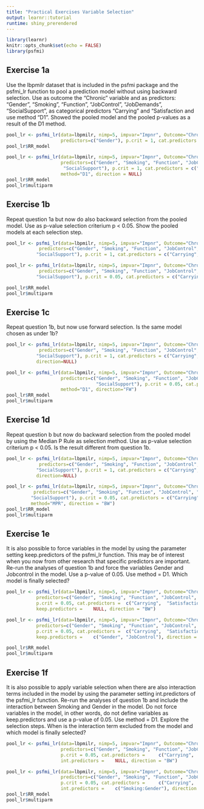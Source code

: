 ---
title: "Practical Exercises Variable Selection"
output: learnr::tutorial
runtime: shiny_prerendered
---

```{r setup, include=FALSE}
library(learnr)
knitr::opts_chunk$set(echo = FALSE)
library(psfmi)
```

## Exercise 1a

Use the lbpmilr dataset that is included in the psfmi package and the psfmi_lr function to pool a prediction model without using backward selection. Use as outcome the “Chronic” variable and as predictors: "Gender", "Smoking", "Function", "JobControl", "JobDemands", "SocialSupport", as categorical predictors "Carrying" and "Satisfaction and use method “D1”.  Showed the pooled model and the pooled p-values as a result of the D1 method. 

```{r exercise1a, exercise=TRUE, exercise.eval=TRUE}

pool_lr <- psfmi_lr(data=lbpmilr, nimp=5, impvar="Impnr", Outcome="Chronic",
                    predictors=c("Gender"), p.crit = 1, cat.predictors = c("Carrying"), method="D1")
pool_lr$RR_model

```


```{r exercise1a-hint}

pool_lr <- psfmi_lr(data=lbpmilr, nimp=5, impvar="Impnr", Outcome="Chronic",
                    predictors=c("Gender", "Smoking", "Function", "JobControl", "JobDemands",
                     "SocialSupport"), p.crit = 1, cat.predictors = c("Carrying",  "Satisfaction"), 
                    method="D1", direction = NULL)
pool_lr$RR_model
pool_lr$multiparm

```

## Exercise 1b

Repeat question 1a but now do also backward selection from the pooled model. Use as p-value selection criterium p < 0.05. Show the pooled models at each selection step.

```{r exercise1b, exercise=TRUE, exercise.eval=TRUE}

pool_lr <- psfmi_lr(data=lbpmilr, nimp=5, impvar="Impnr", Outcome="Chronic",
            predictors=c("Gender", "Smoking", "Function", "JobControl", "JobDemands",
           "SocialSupport"), p.crit = 1, cat.predictors = c("Carrying",  "Satisfaction"), method="D1", direction="BW")


```

```{r exercise1b-hint}

pool_lr <- psfmi_lr(data=lbpmilr, nimp=5, impvar="Impnr", Outcome="Chronic",
            predictors=c("Gender", "Smoking", "Function", "JobControl", "JobDemands",
           "SocialSupport"), p.crit = 0.05, cat.predictors = c("Carrying",  "Satisfaction"), method="D1", direction=NULL)

pool_lr$RR_model
pool_lr$multiparm

```

## Exercise 1c

Repeat question 1b, but now use forward selection. Is the same model chosen as under 1b?

```{r exercise1c, exercise=TRUE, exercise.eval=TRUE}

pool_lr <- psfmi_lr(data=lbpmilr, nimp=5, impvar="Impnr", Outcome="Chronic",
            predictors=c("Gender", "Smoking", "Function", "JobControl", "JobDemands",
           "SocialSupport"), p.crit = 1, cat.predictors = c("Carrying", "Satisfaction"), method="D1", 
           direction=NULL)

```


```{r exercise1c-hint}

pool_lr <- psfmi_lr(data=lbpmilr, nimp=5, impvar="Impnr", Outcome="Chronic",
                    predictors=c("Gender", "Smoking", "Function", "JobControl", "JobDemands",
                                 "SocialSupport"), p.crit = 0.05, cat.predictors = c("Carrying",  "Satisfaction"),
                    method="D1", direction="FW")
pool_lr$RR_model
pool_lr$multiparm

```

## Exercise 1d

Repeat question b but now do backward selection from the pooled model by using the Median P Rule as selection method. Use as p-value selection criterium p < 0.05. Is the result different from question 1b.

```{r exercise1d, exercise=TRUE, exercise.eval=TRUE}

pool_lr <- psfmi_lr(data=lbpmilr, nimp=5, impvar="Impnr", Outcome="Chronic",
            predictors=c("Gender", "Smoking", "Function", "JobControl", "JobDemands",
           "SocialSupport"), p.crit = 1, cat.predictors = c("Carrying", "Satisfaction"), method="D1", 
           direction=NULL)

```


```{r exercise1d-hint}

pool_lr <- psfmi_lr(data=lbpmilr, nimp=5, impvar="Impnr", Outcome="Chronic",
          predictors=c("Gender", "Smoking", "Function", "JobControl", "JobDemands",
         "SocialSupport"), p.crit = 0.05, cat.predictors = c("Carrying",  "Satisfaction"),
         method="MPR", direction = "BW")
pool_lr$RR_model
pool_lr$multiparm

```

## Exercise 1e

It is also possible to force variables in the model by using the parameter setting keep.predictors of the psfmi_lr function. This may be of interest when you now from other research that specific predictors are important. Re-run the analyses of question 1b and force the variables Gender and Jobcontrol in the model. Use a p-value of 0.05. Use method = D1. Which model is finally selected?

```{r exercise1e, exercise=TRUE, exercise.eval=TRUE}

pool_lr <- psfmi_lr(data=lbpmilr, nimp=5, impvar="Impnr", Outcome="Chronic",
           predictors=c("Gender", "Smoking", "Function", "JobControl", 	"JobDemands", "SocialSupport"),
           p.crit = 0.05, cat.predictors = 	c("Carrying",  "Satisfaction"), method="D1",
           keep.predictors = 	NULL, direction = "BW")


```


```{r exercise1e-hint}

pool_lr <- psfmi_lr(data=lbpmilr, nimp=5, impvar="Impnr", Outcome="Chronic",
           predictors=c("Gender", "Smoking", "Function", "JobControl", 	"JobDemands", "SocialSupport"),
           p.crit = 0.05, cat.predictors = 	c("Carrying",  "Satisfaction"), method="D1",
           keep.predictors = 	c("Gender", "JobControl"), direction = "BW")

pool_lr$RR_model
pool_lr$multiparm

```

## Exercise 1f

It is also possible to apply variable selection when there are also interaction terms included in the model by using the parameter setting int.predictors of the psfmi_lr function. Re-run the analyses of question 1b and include the interaction between Smoking and Gender in the model. Do not force variables in the model, in other words, do not define variables as keep.predictors and use a p-value of 0.05. Use method = D1. Explore the selection steps. When is the interaction term excluded from the model and which model is finally selected?

```{r exercise1f, exercise=TRUE, exercise.eval=TRUE}

pool_lr <- psfmi_lr(data=lbpmilr, nimp=5, impvar="Impnr", Outcome="Chronic",
                    predictors=c("Gender", "Smoking", "Function", "JobControl", 	"JobDemands", "SocialSupport"),
                    p.crit = 0.05, cat.predictors = 	c("Carrying",  "Satisfaction"), method="D1",
                    int.predictors = 	NULL, direction = "BW")


```


```{r exercise1f-hint}

pool_lr <- psfmi_lr(data=lbpmilr, nimp=5, impvar="Impnr", Outcome="Chronic",
                    predictors=c("Gender", "Smoking", "Function", "JobControl", 	"JobDemands", "SocialSupport"),
                    p.crit = 0.05, cat.predictors = 	c("Carrying",  "Satisfaction"), method="D1",
                    int.predictors = 	c("Smoking:Gender"), direction = "BW")
pool_lr$RR_model
pool_lr$multiparm

```
